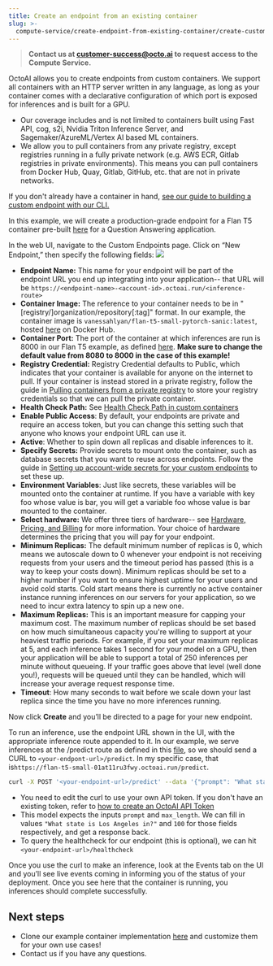 ```yaml
---
title: Create an endpoint from an existing container
slug: >-
  compute-service/create-endpoint-from-existing-container/create-custom-endpoints-from-a-container
---
```


> **Contact us at customer-success@octo.ai to request access to the Compute Service.**

OctoAI allows you to create endpoints from custom containers. We support all containers with an HTTP server written in any language, as long as your container comes with a declarative configuration of which port is exposed for inferences and is built for a GPU.

- Our coverage includes and is not limited to containers built using Fast API, cog, s2i, Nvidia Triton Inference Server, and Sagemaker/AzureML/Vertex AI based ML containers.
- We allow you to pull containers from any private registry, except registries running in a fully private network (e.g. AWS ECR, Gitlab registries in private environments). This means you can pull containers from Docker Hub, Quay, Gitlab, GitHub, etc. that are not in private networks.

If you don't already have a container in hand, [see our guide to building a custom endpoint with our CLI.](../create-custom-endpoint-using-the-cli)

In this example, we will create a production-grade endpoint for a Flan T5 container pre-built [here](https://hub.docker.com/r/vanessahlyan/flan-t5-small-pytorch-sanic) for a Question Answering application.

In the web UI, navigate to the Custom Endpoints page. Click on “New Endpoint,” then specify the following fields:
![](https://www.datocms-assets.com/45680/1711726378-new-endpoint.png?max-w=2000&auto=compress)

- **Endpoint Name:** This name for your endpoint will be part of the endpoint URL you end up integrating into your application-- that URL will be `https://<endpoint-name>-<account-id>.octoai.run/<inference-route>`
- **Container Image:** The reference to your container needs to be in "\[registry/\]organization/repository\[:tag\]" format. In our example, the container image is `vanessahlyan/flan-t5-small-pytorch-sanic:latest`, hosted [here](https://hub.docker.com/r/vanessahlyan/flan-t5-small-pytorch-sanic) on Docker Hub.
- **Container Port:** The port of the container at which inferences are run is 8000 in our Flan T5 example, as defined [here](https://github.com/octoml/octocloud-templates/blob/main/flan-t5-small/Dockerfile#L3). **Make sure to change the default value from 8080 to 8000 in the case of this example!**
- **Registry Credential:** Registry Credential defaults to Public, which indicates that your container is available for anyone on the internet to pull. If your container is instead stored in a private registry, follow the guide in [Pulling containers from a private registry](/docs/compute-service/create-endpoint-from-existing-container/pulling-containers-from-a-private-registry) to store your registry credentials so that we can pull the private container.
- **Health Check Path:** See [Health Check Path in custom containers](../health-check-path-in-custom-containers)
- **Enable Public Access**: By default, your endpoints are private and require an access token, but you can change this setting such that anyone who knows your endpoint URL can use it.
- **Active**: Whether to spin down all replicas and disable inferences to it.
- **Specify Secrets:** Provide secrets to mount onto the container, such as database secrets that you want to reuse across endpoints. Follow the guide in [Setting up account-wide secrets for your custom endpoints](setting-account-wide-secrets-for-custom-endpoints) to set these up.
- **Environment Variables**: Just like secrets, these variables will be mounted onto the container at runtime. If you have a variable with key foo whose value is bar, you will get a variable foo whose value is bar mounted to the container.
- **Select hardware:** We offer three tiers of hardware-- see [Hardware, Pricing, and Billing](/docs/getting-started/pricing-and-billing) for more information. Your choice of hardware determines the pricing that you will pay for your endpoint.
- **Minimum Replicas:** The default minimum number of replicas is 0, which means we autoscale down to 0 whenever your endpoint is not receiving requests from your users and the timeout period has passed (this is a way to keep your costs down). Minimum replicas should be set to a higher number if you want to ensure highest uptime for your users and avoid cold starts. Cold start means there is currently no active container instance running inferences on our servers for your application, so we need to incur extra latency to spin up a new one.
- **Maximum Replicas:** This is an important measure for capping your maximum cost. The maximum number of replicas should be set based on how much simultaneous capacity you're willing to support at your heaviest traffic periods. For example, if you set your maximum replicas at 5, and each inference takes 1 second for your model on a GPU, then your application will be able to support a total of 250 inferences per minute without queueing. If your traffic goes above that level (well done you!), requests will be queued until they can be handled, which will increase your average request response time.
- **Timeout**: How many seconds to wait before we scale down your last replica since the time you have no more inferences running.

Now click **Create** and you’ll be directed to a page for your new endpoint.

To run an inference, use the endpoint URL shown in the UI, with the appropriate inference route appended to it. In our example, we serve inferences at the /predict route as defined in this [file](https://github.com/octoml/octocloud-templates/blob/main/flan-t5-small/server.py#L28), so we should send a CURL to `<your-endpont-url>/predict`. In my specific case, that is`https://flan-t5-small-01at11ru3fwy.octoai.run/predict`.

```bash bash
curl -X POST '<your-endpoint-url>/predict' --data '{"prompt": "What state is Los Angeles in?", "max_length": 100}' -H 'content-type: application/json' -H "Authorization: Bearer $YOUR_TOKEN"
```

- You need to edit the curl to use your own API token. If you don't have an existing token, refer to [how to create an OctoAI API Token](/docs/getting-started/how-to-create-an-octoai-access-token)
- This model expects the inputs `prompt` and `max_length`. We can fill in values `"What state is Los Angeles in?"` and `100` for those fields respectively, and get a response back.
- To query the healthcheck for our endpoint (this is optional), we can hit `<your-endpoint-url>/healthcheck`

Once you use the curl to make an inference, look at the Events tab on the UI and you’ll see live events coming in informing you of the status of your deployment. Once you see here that the container is running, you inferences should complete successfully.

## Next steps

- Clone our example container implementation [here](https://github.com/octoml/octocloud-templates) and customize them for your own use cases!
- Contact us if you have any questions.
